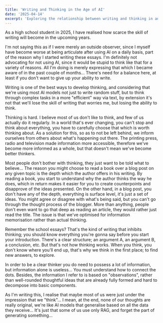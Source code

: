 ```yaml
---
title: 'Writing and Thinking in the Age of AI'
date: '2025-04-14'
excerpt: 'Exploring the relationship between writing and thinking in an AI-dominated world, and why preserving these skills matters more than ever.'
---
```


As a high school student in 2025, I have realised how scarce the skill of writing will become in the upcoming years.

I'm not saying this as if I were merely an outside observer, since I myself have become worse at being articulate after using AI on a daily basis, part of the reason why I started writing these essays. I'm definitely not advocating for not using AI, since it would be stupid to think like that for a variety of reasons. All I'm doing is merely expressing that which I became aware of in the past couple of months… There's need for a balance here, at least if you don't want to give up your ability to write.

Writing is one of the best ways to develop thinking, and considering that we're using most AI models not just to write random stuff, but to think through complex tasks in a more "efficient" way via text, by extension it's not that we'll lose the skill of writing that worries me, but losing the ability to think.

Thinking is hard. I believe most of us don't like to think, and few of us actually do it regularly. In a world that's ever changing, you can't stop and think about everything, you have to carefully choose that which is worth thinking about. As a solution for this, so as to not be left behind, we inform ourselves from others about what's happening out there. The printing press, radio and television made information more accessible, therefore we've become more informed as a whole, but that doesn't mean we've become better thinkers.

Most people don't bother with thinking, they just want to be told what to believe… The reason you might choose to read a book over a blog post on any given topic is the depth which the author offers in his writing. By reading a book, you start to understand why the author thinks the way he does, which in return makes it easier for you to create counterpoints and disapprove of the ideas presented. On the other hand, in a blog post, you don't have any of the depth, everything is surface level, it's just a set of ideas. You might agree or disagree with what's being said, but you can't go through the thought process of the blogger. More than anything, people don't even want to go that deep as reading an article, they would rather just read the title. The issue is that we've optimised for information memorisation rather than actual thinking.

Remember the school essays? That's the kind of writing that inhibits thinking; you should know everything you're gonna say before you start your introduction. There's a clear structure; an argument A, an argument B, a conclusion, etc. But that's not how thinking works. When you think, you don't know where you'll end up, that's why we think in the first place; to find new answers, to explore.

In order to be a clear thinker you do need to possess a lot of information, but information alone is useless… You must understand how to connect the dots. Besides, the information I refer to is based on "observations", rather than well-rounded thoughtful ideas that are already fully formed and hard to decompose into basic components.

As I'm writing this, I realise that maybe most of us were just under the impression that we "think"... I mean, at the end, none of our thoughts are really original, we're like AI models that generalise based on all the data they receive... It's just that some of us use only RAG, and forget the part of generating something...